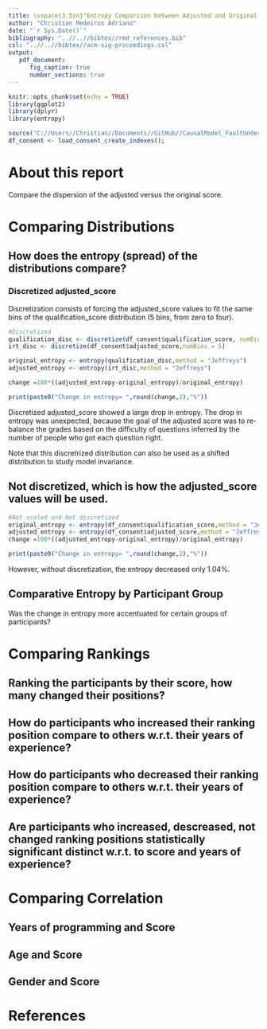 ```yaml
---
title: \vspace{3.5in}"Entropy Comparison between Adjusted and Original Qualification Score - Experiment-1"
author: "Christian Medeiros Adriano"
date: "`r Sys.Date()`"
bibliography: "..//..//bibtex//rmd_references.bib"
csl: "..//..//bibtex//acm-sig-proceedings.csl"
output:
   pdf_document:
      fig_caption: true
      number_sections: true
---
```

\newpage
\tableofcontents 
\listoffigures
\listoftables
\newpage 

    
```r
knitr::opts_chunk$set(echo = TRUE)
library(ggplot2)
library(dplyr)
library(entropy)

source("C://Users//Christian//Documents//GitHub//CausalModel_FaultUnderstanding//data_loaders//load_consent_create_indexes_E1.R")
df_consent <- load_consent_create_indexes();

```

# About this report

Compare the dispersion of the adjusted versus the original score. 

# Comparing Distributions

## How does the entropy (spread) of the distributions compare?
### Discretized adjusted_score
Discretization consists of forcing the adjusted_score values to fit the same bins of the qualification_score distribution (5 bins, from zero to four).

```r

#Discretized
qualification_disc <- discretize(df_consent$qualification_score, numBins = 5)
irt_disc <- discretize(df_consent$adjusted_score,numBins = 5)

original_entropy <- entropy(qualification_disc,method = "Jeffreys")
adjusted_entropy <- entropy(irt_disc,method = "Jeffreys")

change =100*((adjusted_entropy-original_entropy)/original_entropy)

print(paste0("Change in entropy= ",round(change,2),"%"))

```

Discretized adjusted_score showed a large drop in entropy. The drop in entropy was unexpected, because the goal of the adjusted score was to re-balance the grades based on the difficulty of questions inferred by the number of people who got each question right.

Note that this discretrized distribution can also be used as a shifted distribution to study model invariance.

## Not discretized, which is how the adjusted_score values will be used.
```r
#Not scaled and Not discretized
original_entropy <- entropy(df_consent$qualification_score,method = "Jeffreys")
adjusted_entropy <- entropy(df_consent$adjusted_score,method = "Jeffreys")
change =100*((adjusted_entropy-original_entropy)/original_entropy)

print(paste0("Change in entropy= ",round(change,2),"%"))
```

However, without discretization, the entropy decreased only 1.04%.

## Comparative Entropy by Participant Group
Was the change in entropy more accentuated for certain groups of participants?



# Comparing Rankings
## Ranking the participants by their score, how many changed their positions? 

## How do participants who increased their ranking position compare to others w.r.t. their years of experience?

## How do participants who decreased their ranking position compare to others w.r.t. their years of experience?

## Are participants who increased, descreased, not changed ranking positions statistically significant distinct w.r.t. to score and years of experience?

# Comparing Correlation
## Years of programming and Score 
## Age and Score 
## Gender and Score

# References

